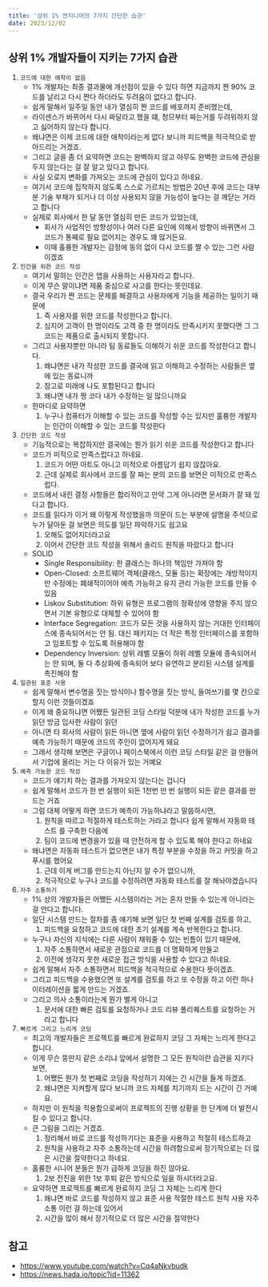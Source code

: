 ```yaml
---
title: '상위 1% 엔지니어의 7가지 간단한 습관'
date: 2023/12/02
---
```


## 상위 1% 개발자들이 지키는 7가지 습관

1. `코드에 대한 애착이 없음`
   - 1% 개발자는 최종 결과물에 개선점이 있을 수 있다 하면 지금까지 짠 90% 코드를 날리고 다시 짠다 하더라도 두려움이 없다고 합니다.
   - 쉽게 말해서 일주일 동안 내가 열심히 짠 코드를 배포까지 준비했는데,
   - 라이센스가 바뀌어서 다시 짜달라고 했을 떄, 청므부터 짜는거를 두려워하지 않고 싫어하지 않는다 합니다.
   - 왜냐면은 이제 코드에 대한 애착이라는게 없다 보니까 피드백을 적극적으로 받아드리는 거겠죠.
   - 그리고 글을 좀 더 요약하면 코드는 완벽하지 않고 아무도 완벽한 코드에 관심을 두지 않는다는 걸 잘 알고 있다고 합니다.
   - 사실 오로지 변화를 가져오는 코드에 관심이 있다고 하네요.
   - 여기서 코드에 집착하지 않도록 스스로 가르치는 방법은 20년 후에 코드는 대부분 기술 부채가 되거나 더 이상 사용되지 않을 가능성이 높다는 걸 깨닫는 거라고 합니다
   - 실제로 회사에서 한 달 동안 열심히 만든 코드가 있었는데,
     - 회사가 사업적인 방향성이나 여러 다른 요인에 의해서 방향이 바뀌면서 그 코드가 통째로 필요 없어지는 경우도 꽤 많거든요.
     - 이때 훌륭한 개발자는 감정에 동의 없이 다시 코드를 짤 수 있는 그런 사람이겠죠
2. `인간을 위한 코드 작성`
   - 여기서 말하는 인간은 앱을 사용하는 사용자라고 합니다.
   - 이게 무슨 말이냐면 제품 중심으로 사고를 한다는 뜻인데요.
   - 결국 우리가 짠 코드는 문제를 해결하고 사용자에게 기능을 제공하는 일이기 때문에
     1. 즉 사용자를 위한 코드를 작성한다고 합니다.
     2. 심지어 고객이 한 명이라도 고객 중 한 명이라도 만족시키지 못했다면 그 그 코드는 제품으로 출시되지 못합니다.
   - 그리고 사용자뿐만 아니라 팀 동료들도 이해하기 쉬운 코드를 작성한다고 합니다.
     1. 왜냐면은 내가 작성한 코드를 결국에 읽고 이해하고 수정하는 사람들은 옆에 있는 동료니까
     2. 참고로 미래에 나도 포함된다고 합니다
     3. 왜냐면 내가 짱 코다 내가 수정하는 일 많으니까요
   - 한마디로 요약하면
     1. 누구나 컴퓨터가 이해할 수 있는 코드를 작성할 수는 있지만 훌륭한 개발자는 인간이 이해할 수 있는 코드를 작성한다
3. `간단한 코드 작성`
   - 기능적으로는 복잡하지만 결국에는 뭔가 읽기 쉬운 코드를 작성한다고 합니다
   - 코드가 미적으로 만족스럽다고 하네요.
     1. 코드가 어떤 아트도 아니고 미적으로 아름답기 쉽지 않잖아요.
     2. 근데 실제로 회사에서 코드를 잘 짜는 분의 코드를 보면은 미적으로 만족스럽다.
   - 코드에서 내린 결정 사항들은 합리적이고 만약 그게 아니라면 문서화가 잘 돼 있다고 합니다.
   - 코드를 읽다가 이거 왜 이렇게 작성했을까 의문이 드는 부분에 설명을 주석으로 누가 달아둔 걸 보면은 의도를 일단 파악하기도 쉽고요
     1. 오해도 없어지더라고요
     2. 이어서 간단한 코드 작성을 위해서 솔리드 원칙을 따랐다고 합니다
   - SOLID
     - Single Responsibility: 한 클래스는 하나의 책임만 가져야 함
     - Open-Closed: 소프트웨어 객체(클래스, 모듈 등)는 확장에는 개방적이지만 수정에는 폐쇄적이어야 예측 가능하고 유지 관리 가능한 코드를 만들 수 있음
     - Liskov Substitution: 하위 유형은 프로그램의 정확성에 영향을 주지 않으면서 기본 유형으로 대체할 수 있어야 함
     - Interface Segregation: 코드가 모든 것을 사용하지 않는 거대한 인터페이스에 종속되어서는 안 됨. 대신 패키지는 더 작은 특정 인터페이스를 포함하고 임포트할 수 있도록 허용해야 함
     - Dependency Inversion: 상위 레벨 모듈이 하위 레벨 모듈에 종속되어서는 안 되며, 둘 다 추상화에 종속되어 보다 유연하고 분리된 시스템 설계를 촉진해야 함
4. `일관된 표준 사용`
   - 쉽게 말해서 변수명을 짓는 방식이나 함수명을 짓는 방식, 들여쓰기를 몇 칸으로 할지 이런 것들이겠죠
   - 이게 왜 중요하냐면 어쨌든 일관된 코딩 스타일 덕분에 내가 작성한 코드를 누가 읽던 방금 입사한 사람이 읽던
   - 아니면 타 회사의 사람이 읽든 아니면 옆에 사람이 읽던 수정하기가 쉽고 결과를 예측 가능하기 때문에 코드의 주인이 없어지게 돼요
   - 그래서 생각해 보면은 구글이나 페이스북에서 이런 코딩 스타일 같은 걸 만들어서 기업에 올리는 거는 다 이유가 있는 거예요
5. `예측 가능한 코드 작성`
   - 코드가 얘기치 하는 결과를 가져오지 않는다는 겁니다
   - 쉽게 말해서 코드가 한 번 실행이 되든 1천번 만 번 실행이 되든 같은 결과를 만드는 거죠
   - 그럼 대체 어떻게 하면 코드가 예측이 가능하냐라고 말씀하시면,
     1. 원칙을 따르고 적절하게 테스트하는 거라고 합니다 쉽게 말해서 자동화 테스트 를 구축한 다음에
     2. 팀이 코드에 변경을가 있을 때 안전하게 할 수 있도록 해야 한다고 하네요
   - 왜냐면은 자동화 테스트가 없으면은 내가 특정 부분을 수정을 하고 커밋을 하고 푸시를 했어요
     1. 근데 이게 버그를 만드는지 아닌지 알 수가 없으니까,
     2. 적극적으로 누구나 코드를 수정하려면 자동화 테스트를 잘 해놔야겠습니다
6. `자주 소통하기`
   - 1% 상의 개발자들은 어쨌든 시스템이라는 거는 혼자 만들 수 있는게 아니라는 걸 안다고 합니다.
   - 일단 시스템 만드는 절차를 좀 얘기해 보면 일단 첫 번째 설계를 검토를 하고,
     1. 피드백을 요청하고 코드에 대한 초기 설계를 계속 반복한다고 합니다.
   - 누구나 자신의 지식에는 다른 사람이 채워줄 수 있는 빈틈이 있기 때문에,
     1. 자주 소통하면서 새로운 관점으로 코드를 더 명확하게 만들고
     2. 이전에 생각지 못한 새로운 접근 방식을 사용할 수 있다고 하네요.
   - 쉽게 말해서 자주 소통하면서 피드백을 적극적으로 수용한다 뜻이겠죠.
   - 그리고 피드백을 수용했으면 또 설계를 검토를 하고 또 수정을 하고 이런 하나 이터레이션을 짧게 만드는 거겠죠.
   - 그리고 의사 소통이라는게 뭔가 별게 아니고
     1. 문서에 대한 빠른 검토를 요청하거나 코드 리뷰 풀리퀘스트를 요청하는 거라고 합니다
7. `빠르게 그리고 느리게 코딩`
   - 최고의 개발자들은 프로젝트를 빠르게 완료하지 코딩 그 자체는 느리게 한다고 합니다.
   - 이게 무슨 뚱딴지 같은 소리냐 앞에서 설명한 그 모든 원칙이란 습관을 지키다 보면,
     1. 어쨌든 뭔가 첫 번째로 코딩을 작성하기 지에는 긴 시간을 들게 하겠죠.
     2. 왜냐면은 지켜할게 많다 보니까 코드 자체를 치기까지 드는 시간이 긴 거예요.
   - 하지만 이 원칙을 적용함으로써이 프로젝트의 진행 상황을 한 단계에 더 발전시킬 수 있다고 합니다.
   - 큰 그림을 그리는 거겠죠.
     1. 정리해서 바로 코드를 작성하기다는 표준을 사용하고 적절히 테스트하고
     2. 원칙을 사용하고 자주 소통하는데 시간을 하려함으로써 장기적으로는 더 많은 시간을 절약한다고 하네요.
   - 훌륭한 시니어 분들은 뭔가 급하게 코딩을 하진 않아요.
     1. 2보 전진을 위한 1보 후퇴 같은 방식으로 일을 하시더라고요.
   - 요약하면 프로젝트를 빠르게 완료하지 코딩 그 자체는 느리게 한다
     1. 왜냐면 바로 코드를 작성하지 않고 표준 사용 적절한 테스트 원칙 사용 자주 소통 이런 걸 하는데 있어서
     2. 시간을 많이 해서 장기적으로 더 많은 시간을 절약한다

## 참고

- https://www.youtube.com/watch?v=Cq4aNkvbudk
- https://news.hada.io/topic?id=11362
